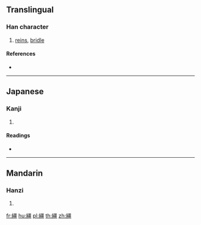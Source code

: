 {{character info/new}}
{{also|缰}}
==Translingual==

===Han character===
{{Han char|rn=120|rad=糸|as=13|sn=19|four=|canj=VFMWM}}

# [[rein]]s, [[bridle]]

====References====
* {{Han ref|kx=0940.170|dkj=27949|dj=1380.030|hdz=53456.130|uh=7E6E|ud=32366}}

----

==Japanese==

===Kanji===
{{ja-kanji|grade=|rs=糸13}}

# {{defn|lang=ja|sort=糸13}}

====Readings====
* {{ja-readings|on=[[きょう]] (kyō), [[こう]] (kō)|kun=[[たづな]] (tazuna)}}

----


==Mandarin==

===Hanzi===
{{cmn-hanzi|sim=缰|pin=[[jiāng]] ([[jiang1]]), [[gāng]] ([[gang1]])|wg=chiang<sup>1</sup>, kang<sup>1</sup>}}

# {{defn|lang=cmn|sort=糸13}}

[[fr:繮]]
[[hu:繮]]
[[pl:繮]]
[[th:繮]]
[[zh:繮]]